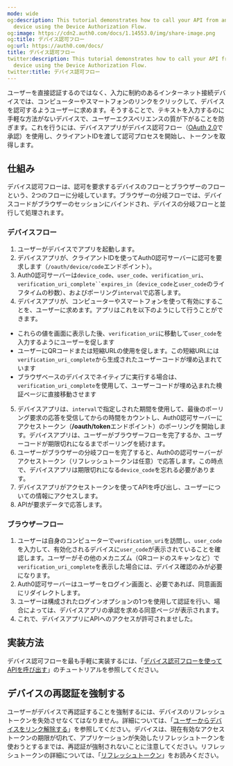 ```yaml
---
mode: wide
og:description: This tutorial demonstrates how to call your API from an input-constrained
  device using the Device Authorization Flow.
og:image: https://cdn2.auth0.com/docs/1.14553.0/img/share-image.png
og:title: デバイス認可フロー
og:url: https://auth0.com/docs/
title: デバイス認可フロー
twitter:description: This tutorial demonstrates how to call your API from an input-constrained
  device using the Device Authorization Flow.
twitter:title: デバイス認可フロー
---
```


ユーザーを直接認証するのではなく、入力に制約のあるインターネット接続デバイスでは、コンピューターやスマートフォンのリンクをクリックして、デバイスを認可するようユーザーに求めます。そうすることで、テキストを入力するのに手軽な方法がないデバイスで、ユーザーエクスペリエンスの質が下がることを防ぎます。これを行うには、デバイスアプリがデバイス認可フロー（[OAuth 2.0](https://tools.ietf.org/html/rfc8628)で承認）を使用し、クライアントIDを渡して認可プロセスを開始し、トークンを取得します。

## 仕組み

デバイス認可フローは、認可を要求するデバイスのフローとブラウザーのフローという、2つのフローに分岐しています。ブラウザーの分岐フローでは、デバイスコードがブラウザーのセッションにバインドされ、デバイスの分岐フローと並行して処理されます。

### デバイスフロー

1. ユーザーがデバイスでアプリを起動します。
2. デバイスアプリが、クライアントIDを使ってAuth0認可サーバーに認可を要求します（`/oauth/device/code`エンドポイント）。
3. Auth0認可サーバーは`device_code`、`user_code`、`verification_uri`、`verification_uri_complete``expires_in`（`device_code`と`user_code`のライフタイムの秒数）、およびポーリング`interval`で応答します。
4. デバイスアプリが、コンピューターやスマートフォンを使って有効にすることを、ユーザーに求めます。アプリはこれを以下のようにして行うことができます。

* これらの値を画面に表示した後、`verification_uri`に移動して`user_code`を入力するようにユーザーを促します
* ユーザーにQRコードまたは短縮URLの使用を促します。この短縮URLには`verification_uri_complete`から生成されたユーザーコードが埋め込まれています
* ブラウザベースのデバイスでネイティブに実行する場合は、`verification_uri_complete`を使用して、ユーザーコードが埋め込まれた検証ページに直接移動させます
5. デバイスアプリは、`interval`で指定しされた期間を使用して、最後のポーリング要求の応答を受信してからの時間をカウントし、Auth0認可サーバーにアクセストークン（**/oauth/token**エンドポイント）のポーリングを開始します。デバイスアプリは、ユーザーがブラウザーフローを完了するか、ユーザーコードが期限切れになるまでポーリングを続けます。
6. ユーザーがブラウザーの分岐フローを完了すると、Auth0の認可サーバーがアクセストークン（リフレッシュトークンは任意）で応答します。この時点で、デバイスアプリは期限切れになる`device_code`を忘れる必要があります。
7. デバイスアプリがアクセストークンを使ってAPIを呼び出し、ユーザーについての情報にアクセスします。
8. APIが要求データで応答します。

### ブラウザーフロー

1. ユーザーは自身のコンピューターで`verification_uri`を訪問し、`user_code`を入力して、有効化されるデバイスに`user_code`が表示されていることを確認します。ユーザーがその他のメカニズム（QRコードのスキャンなど）で`verification_uri_complete`を表示した場合には、デバイス確認のみが必要になります。
2. Auth0認可サーバーはユーザーをログイン画面と、必要であれば、同意画面にリダイレクトします。
3. ユーザーは構成されたログインオプションの1つを使用して認証を行い、場合によっては、デバイスアプリの承認を求める同意ページが表示されます。
4. これで、デバイスアプリにAPIへのアクセスが許可されませした。

## 実装方法

デバイス認可フローを最も手軽に実装するには、「[デバイス認可フローを使ってAPIを呼び出す](/login/flows/call-your-api-using-the-device-authorization-flow)」のチュートリアルを参照してください。

## デバイスの再認証を強制する

ユーザーがデバイスで再認証することを強制するには、デバイスのリフレッシュトークンを失効させなくてはなりません。詳細については、「[ユーザーからデバイスをリンク解除する](/users/unlink-devices-from-users)」を参照してください。デバイスは、現在有効なアクセストークンの期限が切れて、アプリケーションが失効したリフレッシュトークンを使おうとするまでは、再認証が強制されないことに注意してください。リフレッシュトークンの詳細については、「[リフレッシュトークン](/security/tokens/refresh-tokens)」をお読みください。